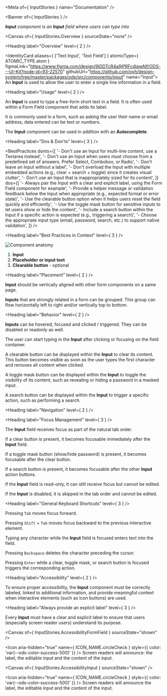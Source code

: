 
<Meta of={ InputStories } name="Documentation" />

<Banner of={ InputStories } />

_**Input** component is an **Input** field where users can type into_

<Canvas of={ InputStories.Overview } sourceState="none" />

<Heading label="Overview" level={ 2 } />

<IdentityCard aliases={ ['Text Input', 'Text Field'] }
              atomicType={ ATOMIC_TYPE.atom }
              figmaLink="https://www.figma.com/design/9jDDTcR4a9jPRFcdjawAlf/ODS---UI-Kit?node-id=93-22570"
              githubUrl="https://github.com/ovh/design-system/tree/master/packages/ods/src/components/input"
              name="Input">
  An **Input** is used to allow the user to enter a single line information in a field.
</IdentityCard>

<Heading label="Usage" level={ 2 } />

An **Input** is used to type a free-form short text in a field. It is often used within a Form Field component that adds its label.

It is commonly used in a form, such as asking the user their name or email address, data entered can be text or numbers.

The **Input** component can be used in addition with an **Autocomplete**.

<Heading label="Dos & Don'ts" level={ 3 } />

<BestPractices
  donts={[
    '- Don\'t use an Input for multi-line content, use a Textarea instead',
    '- Don\'t use an Input when users must choose from a predefined set of answers. Prefer Select, Combobox, or Radio',
    '- Don\'t leave an Input without a label',
    '- Don\'t overload the Input with multiple embedded actions (e.g., clear + search + toggle) since it creates visual clutter',
    '- Don\'t use an Input that is inappropriately sized for its content',
  ]}
  dos={[
    '- Always pair the Input with a clear and explicit label, using the Form Field component for example',
    '- Provide a helper message or validation feedback below the Input when appropriate (e.g., expected format or error state)',
    '- Use the clearable button option when it helps users reset the field quickly and efficiently',
    '- Use the toggle mask button for sensitive inputs to let users show or hide the content',
    '- Include a search button within the Input if a specific action is expected (e.g., triggering a search)',
    '- Choose the appropriate input type (email, password, search, etc.) to support native validation',
  ]}
/>

<Heading label="Best Practices in Context" level={ 3 } />

![Component anatomy](components/input/anatomy.png "Component anatomy")

1. **Input**
2. **Placeholder or input text**
3. **Clearable button** - optional

<Heading label="Placement" level={ 2 } />

**Input** should be vertically aligned with other form components on a same page.

**Inputs** that are strongly related in a form can be grouped. This group can flow horizontally left to right and/or vertically top to bottom.

<Heading label="Behavior" level={ 2 } />

**Inputs** can be hovered, focused and clicked / triggered. They can be disabled or readonly as well.

The user can start typing in the **Input** after clicking or focusing on the field container.

A clearable button can be displayed within the **Input** to clear its content. This button becomes visible as soon as the user types the first character and removes all content when clicked.

A toggle mask button can be displayed within the **Input** to toggle the visibility of its content, such as revealing or hiding a password in a masked input.

A search button can be displayed within the **Input** to trigger a specific action, such as performing a search.

<Heading label="Navigation" level={ 2 } />

<Heading label="Focus Management" level={ 3 } />

The **Input** field receives focus as part of the natural tab order.

If a clear button is present, it becomes focusable immediately after the **Input** field.

If a toggle mask button (show/hide password) is present, it becomes focusable after the clear button.

If a search button is present, it becomes focusable after the other **Input** action buttons.

If the **Input** field is read-only, it can still receive focus but cannot be edited.

If the **Input** is disabled, it is  skipped in the tab order and cannot be edited.

<Heading label="General Keyboard Shortcuts" level={ 3 } />

Pressing `Tab` moves focus forward.

Pressing `Shift` + `Tab` moves focus backward to the previous interactive element.

Typing any character while the **Input** field is focused enters text into the field.

Pressing `Backspace` deletes the character preceding the cursor.

Pressing `Enter` while a clear, toggle mask, or search button is focused triggers the corresponding action.

<Heading label="Accessibility" level={ 2 } />

To ensure proper accessibility, the **Input** component must be correctly labeled, linked to additional information, and provide meaningful context when interactive elements (such as icon buttons) are used.

<Heading label="Always provide an explicit label" level={ 3 } />

Every **Input** must have a clear and explicit label to ensure that users (especially screen reader users) understand its purpose.

<Canvas of={ InputStories.AccessibilityFormField } sourceState="shown" />

<Icon aria-hidden="true"
      name={ ICON_NAME.circleCheck }
      style={{ color: 'var(--ods-color-success-500)' }} /> Screen readers will announce: the label, the editable input and the content of the input.

<Canvas of={ InputStories.AccessibilityInput } sourceState="shown" />

<Icon aria-hidden="true"
      name={ ICON_NAME.circleCheck }
      style={{ color: 'var(--ods-color-success-500)' }} /> Screen readers will announce the label, the editable input and the content of the input.
